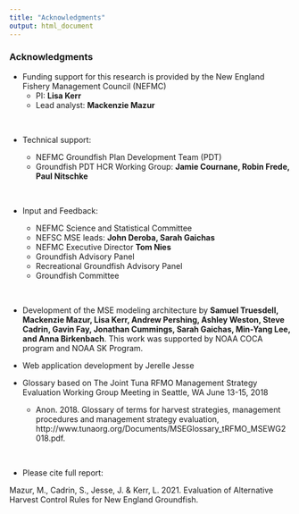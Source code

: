 ```yaml
---
title: "Acknowledgments"
output: html_document
---
```

### Acknowledgments

* Funding support for this research is provided by the New England Fishery Management Council (NEFMC)
  + PI: **Lisa Kerr**
  + Lead analyst: **Mackenzie Mazur** 
  
<br>

* Technical support:
  + NEFMC Groundfish Plan Development Team (PDT)
  + Groundfish PDT HCR Working Group: **Jamie Cournane, Robin Frede, Paul Nitschke**
  
  <br>
  
* Input and Feedback:
  + NEFMC Science and Statistical Committee
  + NEFSC MSE leads: **John Deroba, Sarah Gaichas**
  + NEFMC Executive Director **Tom Nies**
  + Groundfish Advisory Panel
  + Recreational Groundfish Advisory Panel
  + Groundfish Committee
  
<br>

* Development of the MSE modeling architecture by **Samuel Truesdell, Mackenzie Mazur, Lisa Kerr, Andrew Pershing, Ashley Weston, Steve Cadrin, Gavin Fay, Jonathan Cummings, Sarah Gaichas, Min-Yang Lee, and Anna Birkenbach**. This work was supported by NOAA COCA program and NOAA SK Program.

* Web application development by Jerelle Jesse
* Glossary based on The Joint Tuna RFMO Management Strategy Evaluation Working Group Meeting in Seattle, WA June 13-15, 2018
  - Anon. 2018. Glossary of terms for harvest strategies, management procedures and management strategy evaluation, http://www.tunaorg.org/Documents/MSEGlossary_tRFMO_MSEWG2018.pdf. 
  
<br>


* Please cite full report:
<br>

Mazur, M., Cadrin, S., Jesse, J. & Kerr, L. 2021. Evaluation of Alternative Harvest Control Rules for New England Groundfish. 
